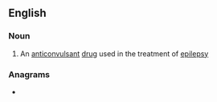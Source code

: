 ==English==

===Noun===
{{wikipedia}}
{{en-noun|-}}

# An [[anticonvulsant]] [[drug]] used in the treatment of [[epilepsy]]

===Anagrams===
* {{anagrams|en|meliorating}}